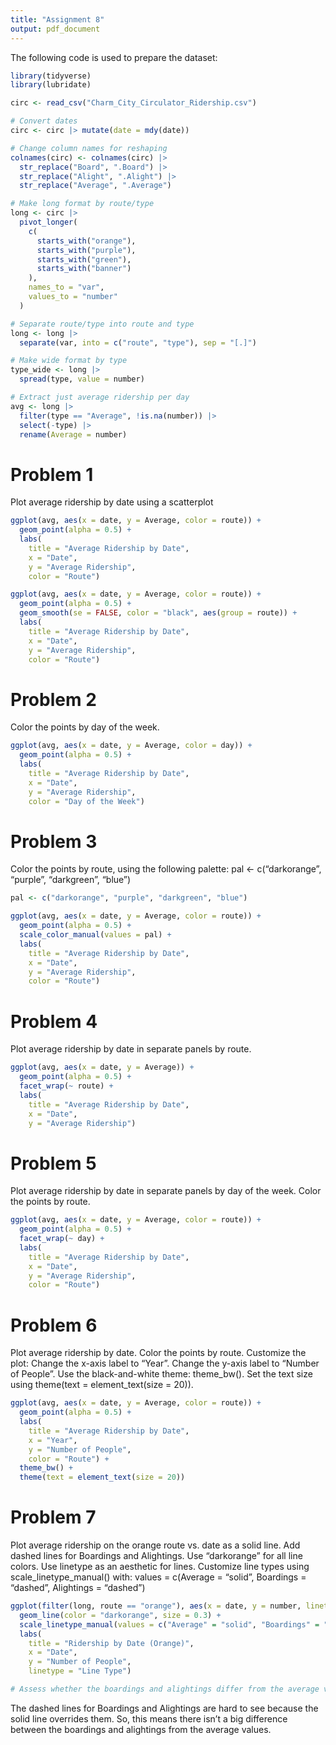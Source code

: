 ```yaml
---
title: "Assignment 8"
output: pdf_document
---
```


The following code is used to prepare the dataset:
```r
library(tidyverse)
library(lubridate)

circ <- read_csv("Charm_City_Circulator_Ridership.csv")

# Convert dates
circ <- circ |> mutate(date = mdy(date))

# Change column names for reshaping
colnames(circ) <- colnames(circ) |>
  str_replace("Board", ".Board") |>
  str_replace("Alight", ".Alight") |>
  str_replace("Average", ".Average")

# Make long format by route/type
long <- circ |>
  pivot_longer(
    c(
      starts_with("orange"),
      starts_with("purple"),
      starts_with("green"),
      starts_with("banner")
    ),
    names_to = "var",
    values_to = "number"
  )

# Separate route/type into route and type
long <- long |>
  separate(var, into = c("route", "type"), sep = "[.]")

# Make wide format by type
type_wide <- long |>
  spread(type, value = number)

# Extract just average ridership per day
avg <- long |>
  filter(type == "Average", !is.na(number)) |>
  select(-type) |>
  rename(Average = number)
```

# Problem 1
Plot average ridership by date using a scatterplot
```r
ggplot(avg, aes(x = date, y = Average, color = route)) +
  geom_point(alpha = 0.5) +
  labs(
    title = "Average Ridership by Date",
    x = "Date",
    y = "Average Ridership",
    color = "Route") 

ggplot(avg, aes(x = date, y = Average, color = route)) +
  geom_point(alpha = 0.5) +  
  geom_smooth(se = FALSE, color = "black", aes(group = route)) +
  labs(
    title = "Average Ridership by Date",
    x = "Date",
    y = "Average Ridership",
    color = "Route")
```

# Problem 2
Color the points by day of the week.
```r
ggplot(avg, aes(x = date, y = Average, color = day)) +
  geom_point(alpha = 0.5) +
  labs(
    title = "Average Ridership by Date",
    x = "Date",
    y = "Average Ridership",
    color = "Day of the Week")
```

# Problem 3
Color the points by route, using the following palette:
pal <- c("darkorange", "purple", "darkgreen", "blue")
```r
pal <- c("darkorange", "purple", "darkgreen", "blue")

ggplot(avg, aes(x = date, y = Average, color = route)) +
  geom_point(alpha = 0.5) +
  scale_color_manual(values = pal) +
  labs(
    title = "Average Ridership by Date",
    x = "Date",
    y = "Average Ridership",
    color = "Route") 
```

# Problem 4
Plot average ridership by date in separate panels by route.
```r
ggplot(avg, aes(x = date, y = Average)) +
  geom_point(alpha = 0.5) + 
  facet_wrap(~ route) +
  labs(
    title = "Average Ridership by Date",
    x = "Date",
    y = "Average Ridership")
```

# Problem 5
Plot average ridership by date in separate panels by day of the week. Color the points by route.
```r
ggplot(avg, aes(x = date, y = Average, color = route)) +
  geom_point(alpha = 0.5) +  
  facet_wrap(~ day) + 
  labs(
    title = "Average Ridership by Date",
    x = "Date",
    y = "Average Ridership",
    color = "Route") 
```

# Problem 6
Plot average ridership by date. Color the points by route. Customize the plot:
Change the x-axis label to “Year”.
Change the y-axis label to “Number of People”.
Use the black-and-white theme: theme_bw().
Set the text size using theme(text = element_text(size = 20)).
```r
ggplot(avg, aes(x = date, y = Average, color = route)) +
  geom_point(alpha = 0.5) + 
  labs(
    title = "Average Ridership by Date",
    x = "Year",  
    y = "Number of People",  
    color = "Route") +
  theme_bw() +  
  theme(text = element_text(size = 20))
```

# Problem 7
Plot average ridership on the orange route vs. date as a solid line. 
Add dashed lines for Boardings and Alightings.
Use “darkorange” for all line colors.
Use linetype as an aesthetic for lines.
Customize line types using scale_linetype_manual() with:
values = c(Average = "solid", Boardings = "dashed", Alightings = "dashed")

```r
ggplot(filter(long, route == "orange"), aes(x = date, y = number, linetype = type)) + 
  geom_line(color = "darkorange", size = 0.3) + 
  scale_linetype_manual(values = c("Average" = "solid", "Boardings" = "dashed", "Alightings" = "dashed")) +
  labs(
    title = "Ridership by Date (Orange)",
    x = "Date",
    y = "Number of People",
    linetype = "Line Type")

# Assess whether the boardings and alightings differ from the average values.
```
The dashed lines for Boardings and Alightings are hard to see because 
the solid line overrides them. So, this means there isn't a big difference
between the boardings and alightings from the average values. 




